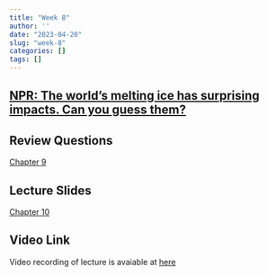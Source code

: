 ```yaml
---
title: "Week 8"
author: ''
date: "2023-04-20"
slug: "week-8"
categories: []
tags: []
---
```


## [NPR: The world's melting ice has surprising impacts. Can you guess them?](https://apps.npr.org/arctic-ice-melting-climate-change/)


## Review Questions

[Chapter 9](/pdf/M09_Toda3929_12E_IM_C09.pdf)


## Lecture Slides

[Chapter 10](/pdf/Todaro12e_PPT_CH10.pdf)



## Video Link

Video recording of lecture is avaiable at [here](https://ksu.zoom.us/rec/play/NUgl3y3gTwv9gERm7m_RtbH9iVl2Uqu-xD6ywFgdA046fI0d2hNBYRj7nSrd3Lo6EE1IvDjQmkzh-74.nt2vhFR4OxFCkLLW?canPlayFromShare=true&from=share_recording_detail&continueMode=true&componentName=rec-play&originRequestUrl=https%3A%2F%2Fksu.zoom.us%2Frec%2Fshare%2Fj5JLDId0Sv-lU38vHaMqDCsjFeRXEkh2BilLMW5vONvzw3KlTvyHiCVDKbB3hQON.pbJYKOC-3Y9Tijzw)